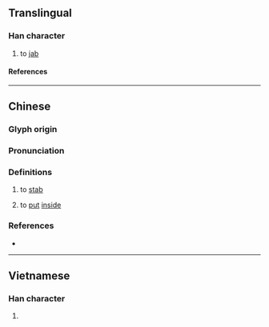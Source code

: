 {{character info/new}}
==Translingual==

===Han character===
{{Han char|rn=64|rad=手|as=07|sn=10|four=57027|canj=QNIB|ids=⿰扌甬}}

# to [[jab]]

====References====
{{Han ref|kx=0433.060|dkj=12130|dj=0782.180|hdz=31888.040|uh=6345}}

----

==Chinese==
{{zh-forms}}

===Glyph origin===
{{Han etym}}

===Pronunciation===
{{zh-pron
|m=tǒng,sǒng
|c=tung2
|h=pfs=
|md=
|mn=thóng
|w=
|mc=y
|oc=y
|cat=
}}

===Definitions===
{{zh-hanzi}}

# to [[stab]]
# {{lb|zh|Wuhan}} to [[put]] [[inside]]

===References===
* {{R:twedu|B01290}}

----

==Vietnamese==

===Han character===
{{vi-readings|rs=手07|reading=thòng}}

# {{defn|lang=vi|sort=手07}}